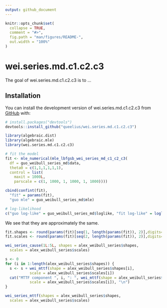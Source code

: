 ```yaml
---
output: github_document
---
```


<!-- README.md is generated from README.Rmd. Please edit that file -->

```r
knitr::opts_chunk$set(
  collapse = TRUE,
  comment = "#>",
  fig.path = "man/figures/README-",
  out.width = "100%"
)
```

# wei.series.md.c1.c2.c3

<!-- badges: start -->
<!-- badges: end -->

The goal of wei.series.md.c1.c2.c3 is to ...

## Installation

You can install the development version of wei.series.md.c1.c2.c3 from [GitHub](https://github.com/) with:

``` r
# install.packages("devtools")
devtools::install_github("queelius/wei.series.md.c1.c2.c3")
```

```r
library(algebraic.dist)
library(algebraic.mle)
library(wei.series.md.c1.c2.c3)
```


```r
# fit the model
fit <- mle_numerical(mle_lbfgsb_wei_series_md_c1_c2_c3(
  df = guo_weibull_series_md$data,
  theta0 = c(1,1,1,1,1,1),
  control = list(
    maxit = 1000L,
    parscale = c(1, 1000, 1, 1000, 1, 1000))))

cbind(confint(fit),
  "fit" = params(fit),
  "guo mle" = guo_weibull_series_md$mle)

# log-likelihood
c("guo log-like" = guo_weibull_series_md$loglike, "fit log-like" = loglik_val(fit))
```

We see that they are approximately the same.
```r
fit.shapes <- round(params(fit)[seq(1, length(params(fit)), 2)],digits=4)
fit.scales <- round(params(fit)[seq(2, length(params(fit)), 2)],digits=4)

wei_series_cause(1L:5L, shapes = alex_weibull_series$shapes,
  scales = alex_weibull_series$scales)

s <- 0
for (i in 1:length(alex_weibull_series$shapes)) {
  s <- s + wei_mttf(shape = alex_weibull_series$shapes[i],
           scale = alex_weibull_series$scales[i])
  cat("MTTF component ", i, ": ", wei_mttf(shape = alex_weibull_series$shapes[i],
           scale = alex_weibull_series$scales[i]), "\n")
}

wei_series_mttf(shapes = alex_weibull_series$shapes,
  scales = alex_weibull_series$scales)
```

